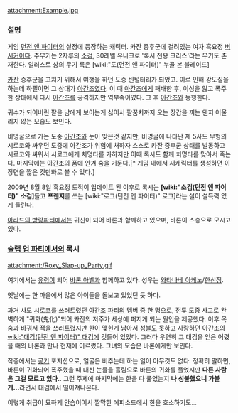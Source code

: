 attachment:Example.jpg

=== 설명 ===
게임 [[던전 앤 파이터]]의 설정에 등장하는 캐릭터. 카잔 증후군에 걸려있는 여자 흑요정 [[버서커]]이다. 주무기는 2자루의 [[소검]], 30레벨 유니크로 '록시 전용 크리스'라는 무기도 존재한다. 일러스트 상의 무기 룩은 [wiki:"도(던전 앤 파이터)" 누골 본 블레이드]

[[카잔]] 증후군을 고치기 위해서 여행을 하던 도중 빈털터리가 되었고. 이로 인해 강도질을 하는데 하필이면 그 상대가 [[아간조]]였다. 이 때 [[아간조]]에게 패배한 후, 이성을 잃고 폭주한 상태에서 다시 [[아간조]]를 공격하지만 역부족이였다. 그 후 [[아간조]]와 동행한다.

귀수가 되어버린 팔을 남에게 보이는게 싫어서 팔꿈치까지 오는 장갑을 끼는 왠지 어울리지 않는 모습도 보인다.

비명굴으로 가는 도중 [[아간조]]와 눈이 맞은것 같지만, 비명굴에 나타난 제 5사도 무형의 시로코와 싸우던 도중에 아간조가 위험에 처하자 스스로 카잔 증후군 상태를 발동하고 시로코와 싸워서 시로코에게 치명타를 가하지만 이때 록시도 함께 치명타를 맞아서 죽는다. 마지막에는 아간조의 품에 안겨 숨을 거둔다.[* 게임 내에서 새캐릭터를 생성하면 이 장면을 짧은 컷만화로 볼 수 있다.]

2009년 8월 8일 흑요정 도적이 업데이트 된 이후로 록시는 '''[wiki:"소검(던전 앤 파이터)" 소검]'''들고 '''프렌지'''를 쓰는 [wiki:"로그(던전 앤 파이터)" 로그]라는 설이 설득력 있게 들린다.

[[아라드의 방랑파티]]에서는 귀신이 되어 바론과 함께하고 있으며, 바론이 스승으로 모시고 있다.

=== [[슬랩 업 파티]]에서의 록시 ===
attachment:/Roxy_Slap-up_Party.gif

여기에서는 [[유령]]이 되어 [[바론 아벨]]과 함께하고 있다. 성우는 [[와타나베 아케노]]/[[한신정]].

옛날에는 한 마을에서 많은 아이들을 돌보고 있었던 듯 하다.

과거 사도 [[시로코]]를 쓰러트렸던 [[아간조]] [[파티]]의 멤버 중 한 명으로, 전투 도중 사고로 완벽하게 "귀화(鬼化)"되어 카잔의 저주가 세상에 퍼지게 되는 원인을 제공했다. 이후 목숨과 바꿔서 적을 쓰러트렸지만 한이 맺힌게 남아서 [[성불]]도 못하고 사랑하던 아간조의 [[wiki:"대검(던전 앤 파이터)" 대검]]에 깃들어 있었다. 그러다 우연히 그 대검을 얻은 어렸을 때의 바론과 만나 현재에 이르렀다. 그녀의 모습은 바론에게만 보인다.

작중에서는 [[공기]] 포지션으로, 얼굴은 비추는데 하는 일이 아무것도 없다. 정확히 말하면, 바론이 귀화되어 폭주했을 때 대신 눈물을 흘림으로 바론의 귀화를 풀었지만 '''다른 사람은 그걸 모르고 있다.'''. 그런 주제에 마지막에는 한을 다 풀었는지 '''나 성불했으니 가볼게...'''라면서 대검에서 떨어져나온다. 

이렇게 취급이 묘하게 안습이어서 짤막한 에피소드에서 한을 호소하기도...
